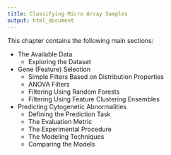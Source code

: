 ```yaml
---
title: Classifying Micro Array Samples
output: html_document
---
```



This chapter contains the following main sections:


<!-- availData.Rnw --> 
- The Available Data
    + Exploring the Dataset
<!-- ExploratoryAnal.Rnw --> 
<!-- FeatureSel.Rnw --> 
- Gene (Feature) Selection
    + Simple Filters Based on Distribution Properties
    + ANOVA Filters
    + Filtering Using Random Forests
    + Filtering Using Feature Clustering Ensembles
<!-- PredTasks.Rnw --> 
- Predicting Cytogenetic Abnormalities
    + Defining the Prediction Task
    + The Evaluation Metric
    + The Experimental Procedure
    + The Modeling Techniques
    + Comparing the Models
